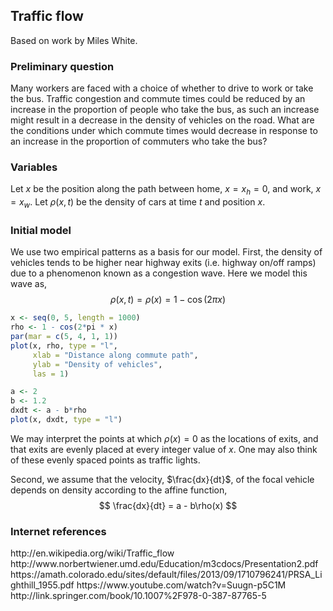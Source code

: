 ## Traffic flow

Based on work by Miles White.

### Preliminary question

Many workers are faced with a choice of whether to drive to work or take the bus.  Traffic congestion and commute times could be reduced by an increase in the proportion of people who take the bus, as such an increase might result in a decrease in the density of vehicles on the road.  What are the conditions under which commute times would decrease in response to an increase in the proportion of commuters who take the bus?

### Variables

Let $x$ be the position along the path between home, $x = x_h = 0$, and work, $x = x_w$.  Let $\rho(x, t)$ be the density of cars at time $t$ and position $x$.

### Initial model

We use two empirical patterns as a basis for our model.  First, the density of vehicles tends to be higher near highway exits (i.e. highway on/off ramps) due to a phenomenon known as a congestion wave.  Here we model this wave as,
$$
  \rho(x, t) = \rho(x) = 1 - \cos(2\pi x)
$$
```r
x <- seq(0, 5, length = 1000)
rho <- 1 - cos(2*pi * x)
par(mar = c(5, 4, 1, 1))
plot(x, rho, type = "l",
     xlab = "Distance along commute path",
     ylab = "Density of vehicles",
     las = 1)
```
```r
a <- 2
b <- 1.2
dxdt <- a - b*rho
plot(x, dxdt, type = "l")
```
We may interpret the points at which $\rho(x) = 0$ as the locations of exits, and that exits are evenly placed at every integer value of $x$.  One may also think of these evenly spaced points as traffic lights.

Second, we assume that the velocity, $\frac{dx}{dt}$, of the focal vehicle depends on density according to the affine function,
$$
  \frac{dx}{dt} = a - b\rho(x)
$$

### Internet references

http://en.wikipedia.org/wiki/Traffic_flow
http://www.norbertwiener.umd.edu/Education/m3cdocs/Presentation2.pdf
https://amath.colorado.edu/sites/default/files/2013/09/1710796241/PRSA_Lighthill_1955.pdf
https://www.youtube.com/watch?v=Suugn-p5C1M
http://link.springer.com/book/10.1007%2F978-0-387-87765-5
